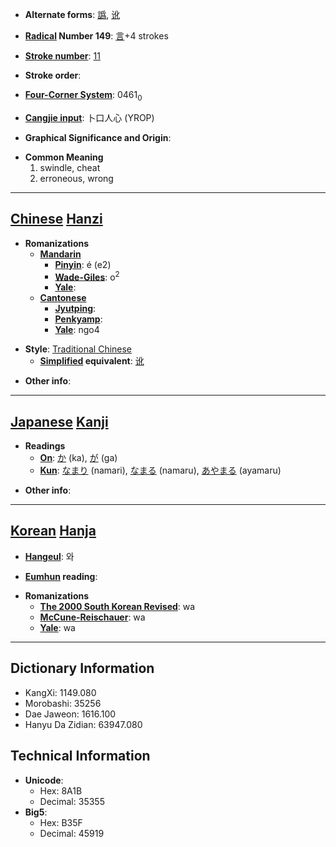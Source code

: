 * '''Alternate forms''': [[譌]], [[讹]]

* '''[[Wiktionary:Chinese radical index| Radical]] Number 149''': [[Wiktionary:Chinese radical index 言|言]]+4 strokes

* '''[[Wiktionary:Chinese total strokes index|Stroke number]]''': [[Wiktionary:Chinese total strokes index 11|11]]

* '''Stroke order''': 

* '''[[Wiktionary:Chinese four corner index|Four-Corner System]]''': 0461<sub>0</sub>

* '''[[Wiktionary:Chinese Cangjie index|Cangjie input]]''': 卜口人心 (YROP)

* '''Graphical Significance and Origin''': 

* '''Common Meaning'''
*#swindle, cheat
*# erroneous, wrong


----

== [[Chinese]] [[Hanzi]] ==

* '''Romanizations'''
** '''[[Mandarin]]'''
*** '''[[Pinyin]]''': é (e2)
*** '''[[Wade-Giles]]''': o<sup>2</sup>
*** '''[[Yale]]''': 
** '''[[Cantonese]]'''
*** '''[[Jyutping]]''':
*** '''[[Penkyamp]]''': 
*** '''[[Yale]]''': ngo4

* '''Style''': [[Traditional Chinese]] 
** '''[[Simplified Chinese|Simplified]] equivalent''': [[讹]]

* '''Other info''': 

----

== [[Japanese]] [[Kanji]] ==

* '''Readings'''
** '''[[On]]''': [[か]] (ka), [[が]] (ga)
** '''[[Kun]]''': [[なまり]] (namari), [[なまる]] (namaru), [[あやまる]] (ayamaru)

* '''Other info''':  

----

== [[Korean]] [[Hanja]] ==

* '''[[Hangeul]]''': 와

* '''[[Eumhun]] reading''': 

* '''Romanizations'''
** '''[[The 2000 South Korean Revised Romanization|The 2000 South Korean Revised]]''': wa
** '''[[McCune-Reischauer]]''': wa
** '''[[Yale]]''': wa

----

== Dictionary Information ==

* KangXi: 1149.080
* Morobashi: 35256
* Dae Jaweon: 1616.100
* Hanyu Da Zidian: 63947.080

== Technical Information ==

* '''Unicode''':
** Hex: 8A1B
** Decimal: 35355
* '''Big5''':
** Hex: B35F
** Decimal: 45919